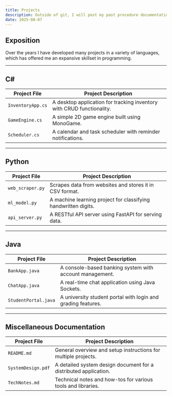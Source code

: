 ```yaml
---
title: Projects
description: Outside of git, I will post my past procedure documentation here.
date: 2025-08-07
---
```


## Exposition

Over the years I have developed many projects in a variety of languages, which has offered me an expansive skillset in programming.

---

## C#

<table>
  <thead>
    <tr>
      <th>Project File</th>
      <th>Project Description</th>
    </tr>
  </thead>
  <tbody>
    <tr>
      <td><code>InventoryApp.cs</code></td>
      <td>A desktop application for tracking inventory with CRUD functionality.</td>
    </tr>
    <tr>
      <td><code>GameEngine.cs</code></td>
      <td>A simple 2D game engine built using MonoGame.</td>
    </tr>
    <tr>
      <td><code>Scheduler.cs</code></td>
      <td>A calendar and task scheduler with reminder notifications.</td>
    </tr>
  </tbody>
</table>

---

## Python

<table>
  <thead>
    <tr>
      <th>Project File</th>
      <th>Project Description</th>
    </tr>
  </thead>
  <tbody>
    <tr>
      <td><code>web_scraper.py</code></td>
      <td>Scrapes data from websites and stores it in CSV format.</td>
    </tr>
    <tr>
      <td><code>ml_model.py</code></td>
      <td>A machine learning project for classifying handwritten digits.</td>
    </tr>
    <tr>
      <td><code>api_server.py</code></td>
      <td>A RESTful API server using FastAPI for serving data.</td>
    </tr>
  </tbody>
</table>

---

## Java

<table>
  <thead>
    <tr>
      <th>Project File</th>
      <th>Project Description</th>
    </tr>
  </thead>
  <tbody>
    <tr>
      <td><code>BankApp.java</code></td>
      <td>A console-based banking system with account management.</td>
    </tr>
    <tr>
      <td><code>ChatApp.java</code></td>
      <td>A real-time chat application using Java Sockets.</td>
    </tr>
    <tr>
      <td><code>StudentPortal.java</code></td>
      <td>A university student portal with login and grading features.</td>
    </tr>
  </tbody>
</table>

---

## Miscellaneous Documentation

<table>
  <thead>
    <tr>
      <th>Project File</th>
      <th>Project Description</th>
    </tr>
  </thead>
  <tbody>
    <tr>
      <td><code>README.md</code></td>
      <td>General overview and setup instructions for multiple projects.</td>
    </tr>
    <tr>
      <td><code>SystemDesign.pdf</code></td>
      <td>A detailed system design document for a distributed application.</td>
    </tr>
    <tr>
      <td><code>TechNotes.md</code></td>
      <td>Technical notes and how-tos for various tools and libraries.</td>
    </tr>
  </tbody>
</table>
